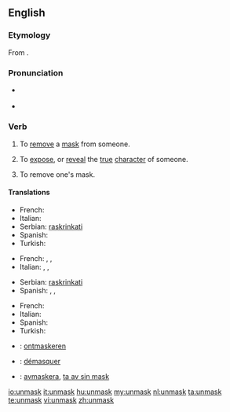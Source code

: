 ==English==

===Etymology===
From {{prefix|un|mask}}.

===Pronunciation===
* {{a|UK}} {{IPA|/ʌnˈmɑːsk/}}
* {{a|US}} {{IPA|/ʌnˈmæsk/}}

===Verb===
{{en-verb}}

# {{transitive}} To [[remove]] a [[mask]] from someone.
# {{transitive}} To [[expose]], or [[reveal]] the [[true]] [[character]] of someone.
# {{intransitive}} To remove one's mask.

====Translations====
{{trans-top|to remove a mask from someone}}
* French: {{t|fr|démasquer}}
* Italian: {{t-|it|smascherare}}
* Serbian: [[raskrinkati]]
* Spanish: {{t|es|desenmascarar}}
* Turkish: {{t|tr|Birisinin maskesini düşürmek}}
{{trans-mid}}
{{trans-bottom}}

{{trans-top|to expose the true character of someone}}
* French: {{t|fr|révéler}}, {{t|fr|dévoiler}}, {{t|fr|démasquer}}
* Italian: {{t-|it|smascherare}}, {{t|it|palesare}}, {{t|it|scoprire}}
{{trans-mid}}
* Serbian: [[raskrinkati]]
* Spanish: {{t|es|descubrir}}, {{t|es|revelar}}, {{t|es|demostrar}}
{{trans-bottom}}

{{trans-top|to remove one's mask}}
* French: {{t|fr|se démasquer}}
* Italian: {{t-|it|smascherarsi}}
* Spanish: {{t|es|desenmascararse}}
* Turkish: {{t|tr|Birisinin maskesini düşürmek}}
{{trans-mid}}
{{trans-bottom}}

{{checktrans-top}}
*{{ttbc|Dutch}}: [[ontmaskeren]]
*{{ttbc|French}}: [[démasquer]]
*{{ttbc|Swedish}}: [[avmaskera]], [[ta av sin mask]]
{{trans-bottom}}

[[io:unmask]]
[[it:unmask]]
[[hu:unmask]]
[[my:unmask]]
[[nl:unmask]]
[[ta:unmask]]
[[te:unmask]]
[[vi:unmask]]
[[zh:unmask]]